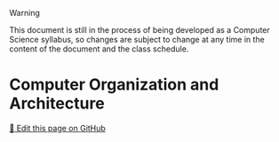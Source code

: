 > [!WARNING]
> This document is still in the process of being developed as a Computer Science syllabus, so changes are subject to change at any time in the content of the document and the class schedule.

# Computer Organization and Architecture

<a href="https://github.com/TaiChi112/ChiChiProf/blob/main/docs/blog/computer_science/COA.mdx" target="_blank" class="editLink_e1cfa">📝 Edit this page on GitHub</a>